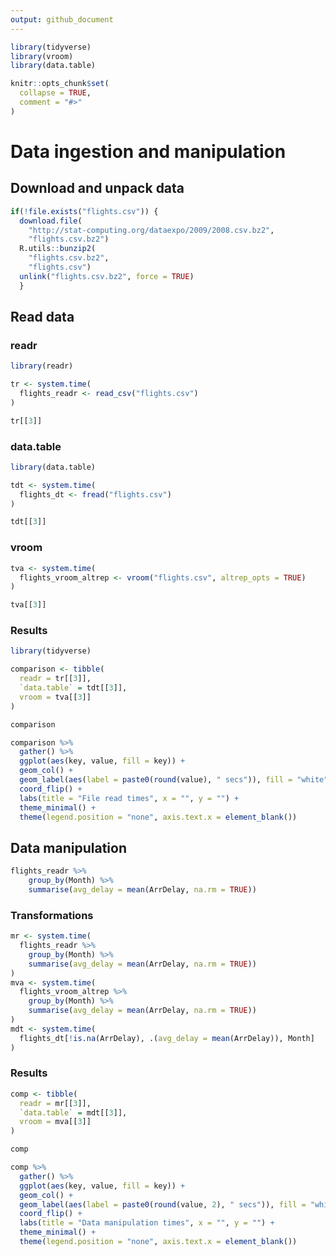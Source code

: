 ```yaml
---
output: github_document
---
```


<!-- README.md is generated from README.Rmd. Please edit that file -->

```r
library(tidyverse)
library(vroom)
library(data.table)

knitr::opts_chunk$set(
  collapse = TRUE,
  comment = "#>"
)
```
# Data ingestion and manipulation 

## Download and unpack data

```r
if(!file.exists("flights.csv")) {
  download.file(
    "http://stat-computing.org/dataexpo/2009/2008.csv.bz2", 
    "flights.csv.bz2")
  R.utils::bunzip2(
    "flights.csv.bz2", 
    "flights.csv")
  unlink("flights.csv.bz2", force = TRUE)
  }
```

## Read data

### readr

```r
library(readr)

tr <- system.time(
  flights_readr <- read_csv("flights.csv")  
)

tr[[3]]
```

### data.table

```r
library(data.table)

tdt <- system.time(
  flights_dt <- fread("flights.csv")  
)

tdt[[3]]
```

### vroom

```r
tva <- system.time(
  flights_vroom_altrep <- vroom("flights.csv", altrep_opts = TRUE)
)

tva[[3]]
```

### Results

```r
library(tidyverse)

comparison <- tibble(
  readr = tr[[3]],
  `data.table` = tdt[[3]],
  vroom = tva[[3]]
)

comparison 
```

```r
comparison %>%
  gather() %>%
  ggplot(aes(key, value, fill = key)) +
  geom_col() +
  geom_label(aes(label = paste0(round(value), " secs")), fill = "white") +
  coord_flip() +
  labs(title = "File read times", x = "", y = "") +
  theme_minimal() +
  theme(legend.position = "none", axis.text.x = element_blank())
```

## Data manipulation

```r
flights_readr %>% 
    group_by(Month) %>% 
    summarise(avg_delay = mean(ArrDelay, na.rm = TRUE))
```

### Transformations

```r
mr <- system.time(
  flights_readr %>% 
    group_by(Month) %>% 
    summarise(avg_delay = mean(ArrDelay, na.rm = TRUE))
)
mva <- system.time(
  flights_vroom_altrep %>% 
    group_by(Month) %>% 
    summarise(avg_delay = mean(ArrDelay, na.rm = TRUE))
)
mdt <- system.time(
  flights_dt[!is.na(ArrDelay), .(avg_delay = mean(ArrDelay)), Month]
)
```

### Results

```r
comp <- tibble(
  readr = mr[[3]],
  `data.table` = mdt[[3]],
  vroom = mva[[3]]
)

comp
```

```r
comp %>%
  gather() %>%
  ggplot(aes(key, value, fill = key)) +
  geom_col() +
  geom_label(aes(label = paste0(round(value, 2), " secs")), fill = "white") +
  coord_flip() +
  labs(title = "Data manipulation times", x = "", y = "") +
  theme_minimal() +
  theme(legend.position = "none", axis.text.x = element_blank())
```




